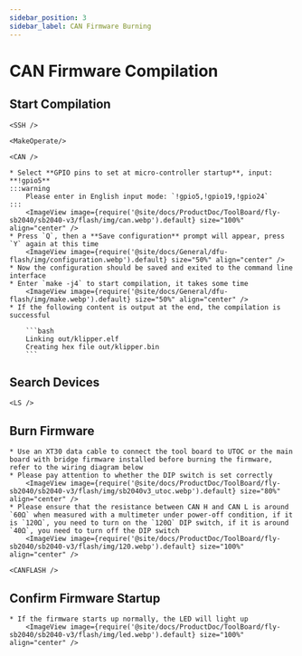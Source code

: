 ```yaml
---
sidebar_position: 3
sidebar_label: CAN Firmware Burning
---
```




# CAN Firmware Compilation

## Start Compilation

    <SSH />

    <MakeOperate/>

    <CAN />

    * Select **GPIO pins to set at micro-controller startup**, input: **!gpio5**
    :::warning
        Please enter in English input mode: `!gpio5,!gpio19,!gpio24`
    :::
        <ImageView image={require('@site/docs/ProductDoc/ToolBoard/fly-sb2040/sb2040-v3/flash/img/can.webp').default} size="100%" align="center" />
    * Press `Q`, then a **Save configuration** prompt will appear, press `Y` again at this time
        <ImageView image={require('@site/docs/General/dfu-flash/img/configuration.webp').default} size="50%" align="center" />
    * Now the configuration should be saved and exited to the command line interface
    * Enter `make -j4` to start compilation, it takes some time
        <ImageView image={require('@site/docs/General/dfu-flash/img/make.webp').default} size="50%" align="center" />
    * If the following content is output at the end, the compilation is successful

        ```bash
        Linking out/klipper.elf
        Creating hex file out/klipper.bin
        ```

## Search Devices

    <LS />


## Burn Firmware

    * Use an XT30 data cable to connect the tool board to UTOC or the main board with bridge firmware installed before burning the firmware, refer to the wiring diagram below
    * Please pay attention to whether the DIP switch is set correctly
        <ImageView image={require('@site/docs/ProductDoc/ToolBoard/fly-sb2040/sb2040-v3/flash/img/sb2040v3_utoc.webp').default} size="80%" align="center" />
    * Please ensure that the resistance between CAN H and CAN L is around `60Ω` when measured with a multimeter under power-off condition, if it is `120Ω`, you need to turn on the `120Ω` DIP switch, if it is around `40Ω`, you need to turn off the DIP switch
        <ImageView image={require('@site/docs/ProductDoc/ToolBoard/fly-sb2040/sb2040-v3/flash/img/120.webp').default} size="100%" align="center" />

    <CANFLASH />

## Confirm Firmware Startup

    * If the firmware starts up normally, the LED will light up
        <ImageView image={require('@site/docs/ProductDoc/ToolBoard/fly-sb2040/sb2040-v3/flash/img/led.webp').default} size="100%" align="center" />

